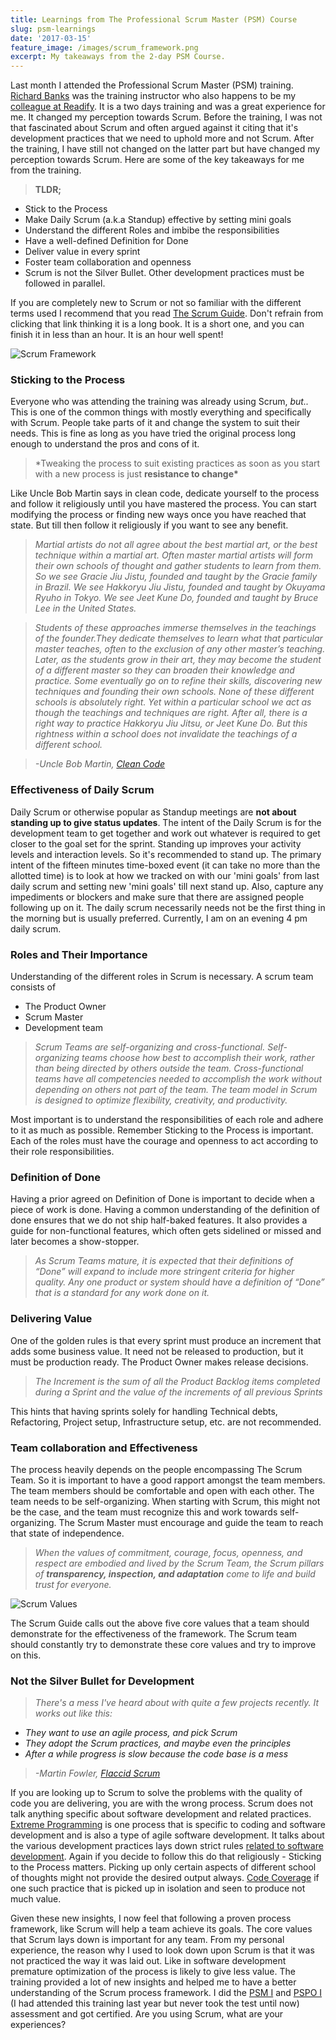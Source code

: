 ```yaml
---
title: Learnings from The Professional Scrum Master (PSM) Course
slug: psm-learnings
date: '2017-03-15'
feature_image: /images/scrum_framework.png
excerpt: My takeaways from the 2-day PSM Course.
---
```

Last month I attended the Professional Scrum Master (PSM) training. [Richard Banks](https://twitter.com/rbanks54) was the training instructor who also happens to be my [colleague at Readify](/blog/finding-a-job-abroad/). It is a two days training and was a great experience for me. It changed my perception towards Scrum. Before the training, I was not that fascinated about Scrum and often argued against it citing that it's development practices that we need to uphold more and not Scrum. After the training, I have still not changed on the latter part but have changed my perception towards Scrum. Here are some of the key takeaways for me from the training.

> **TLDR;**

-   Stick to the Process
-   Make Daily Scrum (a.k.a Standup) effective by setting mini goals
-   Understand the different Roles and imbibe the responsibilities
-   Have a well-defined Definition for Done
-   Deliver value in every sprint
-   Foster team collaboration and openness
-   Scrum is not the Silver Bullet. Other development practices must be followed in parallel.

If you are completely new to Scrum or not so familiar with the different terms used I recommend that you read [The Scrum Guide](http://www.scrumguides.org/scrum-guide.html). Don't refrain from clicking that link thinking it is a long book. It is a short one, and you can finish it in less than an hour. It is an hour well spent!

![Scrum Framework](/images/scrum_framework.png)

### Sticking to the Process

Everyone who was attending the training was already using Scrum, _but.._ This is one of the common things with mostly everything and specifically with Scrum. People take parts of it and change the system to suit their needs. This is fine as long as you have tried the original process long enough to understand the pros and cons of it.

> \*Tweaking the process to suit existing practices as soon as you start with a new process is just **resistance to change\***

Like Uncle Bob Martin says in clean code, dedicate yourself to the process and follow it religiously until you have mastered the process. You can start modifying the process or finding new ways once you have reached that state. But till then follow it religiously if you want to see any benefit.

> _Martial artists do not all agree about the best martial art, or the best technique within a martial art. Often master martial artists will form their own schools of thought and gather students to learn from them. So we see Gracie Jiu Jistu, founded and taught by the Gracie family in Brazil. We see Hakkoryu Jiu Jistu, founded and taught by Okuyama Ryuho in Tokyo. We see Jeet Kune Do, founded and taught by Bruce Lee in the United States._

> _Students of these approaches immerse themselves in the teachings of the founder.They dedicate themselves to learn what that particular master teaches, often to the exclusion of any other master’s teaching. Later, as the students grow in their art, they may become the student of a different master so they can broaden their knowledge and practice. Some eventually go on to refine their skills, discovering new techniques and founding their own schools. None of these different schools is absolutely right. Yet within a particular school we act as though the teachings and techniques are right. After all, there is a right way to practice Hakkoryu Jiu Jitsu, or Jeet Kune Do. But this rightness within a school does not invalidate the teachings of a different school._

> _\-Uncle Bob Martin, [Clean Code](http://amzn.to/2kCHgVz)_

### Effectiveness of Daily Scrum

Daily Scrum or otherwise popular as Standup meetings are **not about standing up to give status updates**. The intent of the Daily Scrum is for the development team to get together and work out whatever is required to get closer to the goal set for the sprint. Standing up improves your activity levels and interaction levels. So it's recommended to stand up. The primary intent of the fifteen minutes time-boxed event (it can take no more than the allotted time) is to look at how we tracked on with our 'mini goals' from last daily scrum and setting new 'mini goals' till next stand up. Also, capture any impediments or blockers and make sure that there are assigned people following up on it. The daily scrum necessarily needs not be the first thing in the morning but is usually preferred. Currently, I am on an evening 4 pm daily scrum.

### Roles and Their Importance

Understanding of the different roles in Scrum is necessary. A scrum team consists of

-   The Product Owner
-   Scrum Master
-   Development team

> _Scrum Teams are self-organizing and cross-functional. Self-organizing teams choose how best to accomplish their work, rather than being directed by others outside the team. Cross-functional teams have all competencies needed to accomplish the work without depending on others not part of the team. The team model in Scrum is designed to optimize flexibility, creativity, and productivity._

Most important is to understand the responsibilities of each role and adhere to it as much as possible. Remember Sticking to the Process is important. Each of the roles must have the courage and openness to act according to their role responsibilities.

### Definition of Done

Having a prior agreed on Definition of Done is important to decide when a piece of work is done. Having a common understanding of the definition of done ensures that we do not ship half-baked features. It also provides a guide for non-functional features, which often gets sidelined or missed and later becomes a show-stopper.

> _As Scrum Teams mature, it is expected that their definitions of “Done” will expand to include more stringent criteria for higher quality. Any one product or system should have a definition of “Done” that is a standard for any work done on it._

### Delivering Value

One of the golden rules is that every sprint must produce an increment that adds some business value. It need not be released to production, but it must be production ready. The Product Owner makes release decisions.

> _The Increment is the sum of all the Product Backlog items completed during a Sprint and the value of the increments of all previous Sprints_

This hints that having sprints solely for handling Technical debts, Refactoring, Project setup, Infrastructure setup, etc. are not recommended.

### Team collaboration and Effectiveness

The process heavily depends on the people encompassing The Scrum Team. So it is important to have a good rapport amongst the team members. The team members should be comfortable and open with each other. The team needs to be self-organizing. When starting with Scrum, this might not be the case, and the team must recognize this and work towards self-organizing. The Scrum Master must encourage and guide the team to reach that state of independence.

> _When the values of commitment, courage, focus, openness, and respect are embodied and lived by the Scrum Team, the Scrum pillars of **transparency, inspection, and adaptation** come to life and build trust for everyone._

![Scrum Values](/images/scrum_values.png)

The Scrum Guide calls out the above five core values that a team should demonstrate for the effectiveness of the framework. The Scrum team should constantly try to demonstrate these core values and try to improve on this.

### Not the Silver Bullet for Development

> _There's a mess I've heard about with quite a few projects recently. It works out like this:_

-   _They want to use an agile process, and pick Scrum_
-   _They adopt the Scrum practices, and maybe even the principles_
-   _After a while progress is slow because the code base is a mess_

> _\-Martin Fowler, [Flaccid Scrum](https://martinfowler.com/bliki/FlaccidScrum.html)_

If you are looking up to Scrum to solve the problems with the quality of code you are delivering, you are with the wrong process. Scrum does not talk anything specific about software development and related practices. [Extreme Programming](https://en.wikipedia.org/wiki/Extreme_programming) is one process that is specific to coding and software development and is also a type of agile software development. It talks about the various development practices lays down strict rules [related to software development](http://www.extremeprogramming.org/rules.html). Again if you decide to follow this do that religiously - Sticking to the Process matters. Picking up only certain aspects of different school of thoughts might not provide the desired output always. [Code Coverage](/blog/is-code-coverage-a-lie/) if one such practice that is picked up in isolation and seen to produce not much value.

Given these new insights, I now feel that following a proven process framework, like Scrum will help a team achieve its goals. The core values that Scrum lays down is important for any team. From my personal experience, the reason why I used to look down upon Scrum is that it was not practiced the way it was laid out. Like in software development premature optimization of the process is likely to give less value. The training provided a lot of new insights and helped me to have a better understanding of the Scrum process framework. I did the [PSM I](https://www.scrum.org/professional-scrum-certifications/professional-scrum-master-i-assessment) and [PSPO I](https://www.scrum.org/professional-scrum-certifications/professional-scrum-product-owner-i-assessment) (I had attended this training last year but never took the test until now) assessment and got certified. Are you using Scrum, what are your experiences?
